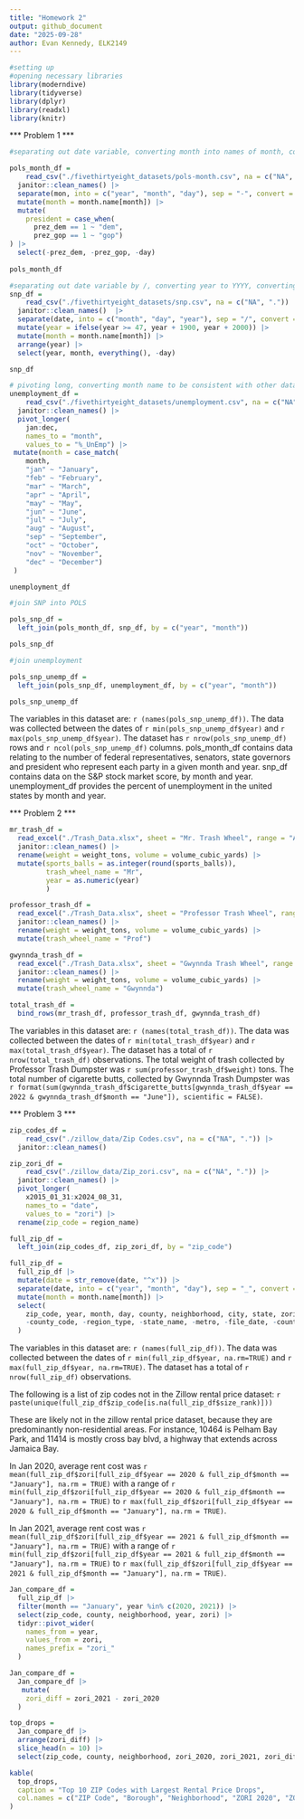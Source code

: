 ```yaml
---
title: "Homework 2"
output: github_document
date: "2025-09-28"
author: Evan Kennedy, ELK2149
---
```


```r

#setting up
#opening necessary libraries
library(moderndive)
library(tidyverse)
library(dplyr)
library(readxl)
library(knitr)

```

*** Problem 1 ***

```r
#separating out date variable, converting month into names of month, converting prez_dem and prez_gop into a single variable, and removing them along with day.

pols_month_df = 
    read_csv("./fivethirtyeight_datasets/pols-month.csv", na = c("NA", ".")) |>
  janitor::clean_names() |> 
  separate(mon, into = c("year", "month", "day"), sep = "-", convert = TRUE) |> 
  mutate(month = month.name[month]) |> 
  mutate(
    president = case_when(
      prez_dem == 1 ~ "dem",
      prez_gop == 1 ~ "gop")
) |> 
  select(-prez_dem, -prez_gop, -day)
  
pols_month_df
```

```r

#separating out date variable by /, converting year to YYYY, converting month to character format, arranging buy year, month, removing day to mirror above data frame.
snp_df = 
    read_csv("./fivethirtyeight_datasets/snp.csv", na = c("NA", ".")) |>
  janitor::clean_names()  |> 
  separate(date, into = c("month", "day", "year"), sep = "/", convert = TRUE) |> 
  mutate(year = ifelse(year >= 47, year + 1900, year + 2000)) |> 
  mutate(month = month.name[month]) |>
  arrange(year) |> 
  select(year, month, everything(), -day)

snp_df
```

```r

# pivoting long, converting month name to be consistent with other data sets.
unemployment_df = 
    read_csv("./fivethirtyeight_datasets/unemployment.csv", na = c("NA", ".")) |>
  janitor::clean_names() |> 
  pivot_longer(
    jan:dec,
    names_to = "month", 
    values_to = "%_UnEmp") |> 
 mutate(month = case_match(
    month,
    "jan" ~ "January",
    "feb" ~ "February",
    "mar" ~ "March",
    "apr" ~ "April",
    "may" ~ "May",
    "jun" ~ "June",
    "jul" ~ "July",
    "aug" ~ "August",
    "sep" ~ "September",
    "oct" ~ "October",
    "nov" ~ "November",
    "dec" ~ "December")
 )

unemployment_df
```

```r
#join SNP into POLS

pols_snp_df = 
  left_join(pols_month_df, snp_df, by = c("year", "month"))

pols_snp_df

#join unemployment

pols_snp_unemp_df = 
  left_join(pols_snp_df, unemployment_df, by = c("year", "month"))

pols_snp_unemp_df

```

The variables in this dataset are: `r (names(pols_snp_unemp_df))`. The data was collected between the dates of `r min(pols_snp_unemp_df$year)` and `r max(pols_snp_unemp_df$year)`. The dataset has `r nrow(pols_snp_unemp_df)` rows and `r ncol(pols_snp_unemp_df)` columns. pols_month_df contains data relating to the number of federal representatives, senators, state governors and president who represent each party in a given month and year. snp_df contains data on the S&P stock market score, by month and year. unemployment_df provides the percent of unemployment in the united states by month and year. 


*** Problem 2 ***

```r
mr_trash_df = 
  read_excel("./Trash_Data.xlsx", sheet = "Mr. Trash Wheel", range = "A2:N653", na = c("NA", ".")) |>
  janitor::clean_names() |> 
  rename(weight = weight_tons, volume = volume_cubic_yards) |> 
  mutate(sports_balls = as.integer(round(sports_balls)),
         trash_wheel_name = "Mr",
         year = as.numeric(year)
         )

```

```r
professor_trash_df = 
  read_excel("./Trash_Data.xlsx", sheet = "Professor Trash Wheel", range = "A2:M120", na = c("NA", ".")) |>
  janitor::clean_names() |> 
  rename(weight = weight_tons, volume = volume_cubic_yards) |> 
  mutate(trash_wheel_name = "Prof")

```

```r
gwynnda_trash_df = 
  read_excel("./Trash_Data.xlsx", sheet = "Gwynnda Trash Wheel", range = "A2:L265", na = c("NA", ".")) |>
  janitor::clean_names() |> 
  rename(weight = weight_tons, volume = volume_cubic_yards) |> 
  mutate(trash_wheel_name = "Gwynnda")

```


```r
total_trash_df = 
  bind_rows(mr_trash_df, professor_trash_df, gwynnda_trash_df)
```

The variables in this dataset are: `r (names(total_trash_df))`. The data was collected between the dates of `r min(total_trash_df$year)` and `r max(total_trash_df$year)`. The dataset has a total of `r nrow(total_trash_df)` observations. The total weight of trash collected by Professor Trash Dumpster was  `r sum(professor_trash_df$weight)` tons. The total number of cigarette butts, collected by Gwynnda Trash Dumpster was `r format(sum(gwynnda_trash_df$cigarette_butts[gwynnda_trash_df$year == 2022 & gwynnda_trash_df$month == "June"]), scientific = FALSE)`.


*** Problem 3 ***

```r
zip_codes_df = 
    read_csv("./zillow_data/Zip Codes.csv", na = c("NA", ".")) |>
  janitor::clean_names()
```

```r
zip_zori_df = 
    read_csv("./zillow_data/Zip_zori.csv", na = c("NA", ".")) |>
  janitor::clean_names() |> 
  pivot_longer(
    x2015_01_31:x2024_08_31,
    names_to = "date", 
    values_to = "zori") |> 
  rename(zip_code = region_name)
```

```r
full_zip_df = 
  left_join(zip_codes_df, zip_zori_df, by = "zip_code")
```

```r
full_zip_df = 
  full_zip_df |> 
  mutate(date = str_remove(date, "^x")) |> 
  separate(date, into = c("year", "month", "day"), sep = "_", convert = TRUE) |>
  mutate(month = month.name[month]) |> 
  select(
    zip_code, year, month, day, county, neighborhood, city, state, zori, everything(), -state_fips,
    -county_code, -region_type, -state_name, -metro, -file_date, -county_name
  )

```

The variables in this dataset are: `r (names(full_zip_df))`. The data was collected between the dates of `r min(full_zip_df$year, na.rm=TRUE)` and `r max(full_zip_df$year, na.rm=TRUE)`. The dataset has a total of `r nrow(full_zip_df)` observations. 

The following is a list of zip codes not in the Zillow rental price dataset:
`r paste(unique(full_zip_df$zip_code[is.na(full_zip_df$size_rank)]))`

These are likely not in the zillow rental price dataset, because they are predominantly non-residential areas. For instance, 10464 is Pelham Bay Park, and 11414 is mostly cross bay blvd, a highway that extends across Jamaica Bay.

In Jan 2020, average rent cost was `r mean(full_zip_df$zori[full_zip_df$year == 2020 & full_zip_df$month == "January"], na.rm = TRUE)` with a range of `r min(full_zip_df$zori[full_zip_df$year == 2020 & full_zip_df$month == "January"], na.rm = TRUE)` to `r max(full_zip_df$zori[full_zip_df$year == 2020 & full_zip_df$month == "January"], na.rm = TRUE)`. 

In Jan 2021, average rent cost was `r mean(full_zip_df$zori[full_zip_df$year == 2021 & full_zip_df$month == "January"], na.rm = TRUE)` with a range of `r min(full_zip_df$zori[full_zip_df$year == 2021 & full_zip_df$month == "January"], na.rm = TRUE)` to `r max(full_zip_df$zori[full_zip_df$year == 2021 & full_zip_df$month == "January"], na.rm = TRUE)`. 

```r
Jan_compare_df = 
  full_zip_df |> 
  filter(month == "January", year %in% c(2020, 2021)) |> 
  select(zip_code, county, neighborhood, year, zori) |> 
  tidyr::pivot_wider(
    names_from = year,
    values_from = zori,
    names_prefix = "zori_"
  )
```

```r
Jan_compare_df =
  Jan_compare_df |> 
   mutate(
    zori_diff = zori_2021 - zori_2020
  )
```

```r
top_drops = 
  Jan_compare_df |> 
  arrange(zori_diff) |> 
  slice_head(n = 10) |> 
  select(zip_code, county, neighborhood, zori_2020, zori_2021, zori_diff)

kable(
  top_drops,
  caption = "Top 10 ZIP Codes with Largest Rental Price Drops",
  col.names = c("ZIP Code", "Borough", "Neighborhood", "ZORI 2020", "ZORI 2021", "Change")
)
```

